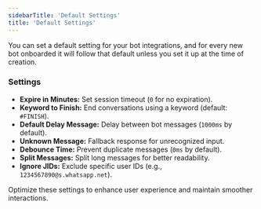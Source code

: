 ```yaml
---
sidebarTitle: 'Default Settings'
title: 'Default Settings'
---
```

You can set a default setting for your bot integrations, and for every new bot onboarded it will follow that default unless you set it up at the time of creation.


### Settings  

- **Expire in Minutes:** Set session timeout (`0` for no expiration).  
- **Keyword to Finish:** End conversations using a keyword (default: `#FINISH`).  
- **Default Delay Message:** Delay between bot messages (`1000ms` by default).  
- **Unknown Message:** Fallback response for unrecognized input.  
- **Debounce Time:** Prevent duplicate messages (`0ms` by default).  
- **Split Messages:** Split long messages for better readability.  
- **Ignore JIDs:** Exclude specific user IDs (e.g., `1234567890@s.whatsapp.net`).  

Optimize these settings to enhance user experience and maintain smoother interactions. 